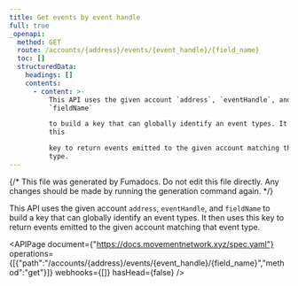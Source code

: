 ```yaml
---
title: Get events by event handle
full: true
_openapi:
  method: GET
  route: /accounts/{address}/events/{event_handle}/{field_name}
  toc: []
  structuredData:
    headings: []
    contents:
      - content: >-
          This API uses the given account `address`, `eventHandle`, and
          `fieldName`

          to build a key that can globally identify an event types. It then uses
          this

          key to return events emitted to the given account matching that event
          type.
---
```


{/* This file was generated by Fumadocs. Do not edit this file directly. Any changes should be made by running the generation command again. */}

This API uses the given account `address`, `eventHandle`, and `fieldName`
to build a key that can globally identify an event types. It then uses this
key to return events emitted to the given account matching that event type.

<APIPage document={"https://docs.movementnetwork.xyz/spec.yaml"} operations={[{"path":"/accounts/{address}/events/{event_handle}/{field_name}","method":"get"}]} webhooks={[]} hasHead={false} />